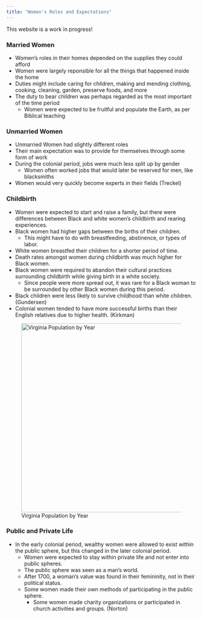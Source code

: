 ```yaml
---
title: "Women's Roles and Expectations"
---
```

::: {.callout-note appearance="simple"}

This website is a work in progress!

:::

### Married Women 
- Women's roles in their homes depended on the supplies they could afford
- Women were largely reponsible for all the things that happened inside the home
- Duties might include caring for children, making and mending clothing, cooking, cleaning, garden, preserve foods, and more
- The duty to bear children was perhaps regarded as the most important of the time period
  - Women were expected to be fruitful and populate the Earth, as per Biblical teaching



### Unmarried Women
- Unmarried Women had slightly different roles
- Their main expectation was to provide for themselves through some form of work
- During the colonial period, jobs were much less split up by gender
  - Women often worked jobs that would later be reserved for men, like blacksmiths
- Women would very quickly become experts in their fields (Treckel)  

### Childbirth
- Women were expected to start and raise a family, but there were differences between Black and white women's childbirth and rearing experiences. 
- Black women had higher gaps between the births of their children. 
  - This might have to do with breastfeeding, abstinence, or types of labor. 
- White women breastfed their children for a shorter period of time. 
- Death rates amongst women during childbirth was much higher for Black women. 
- Black women were required to abandon their cultural practices surrounding childbirth while giving birth in a white society. 
  - Since people were more spread out, it was rare for a Black woman to be surrounded by other Black women during this period. 
- Black children were less likely to survive childhood than white children. (Gundersen)
- Colonial women tended to have more successful births than their English relatives due to higher health. (Kirkman)


![Virginia Population by Year](populationgraph.png){width=500}

### Public and Private Life 
- In the early colonial period, wealthy women were allowed to exist within the public sphere, but this changed in the later colonial period. 
  - Women were expected to stay within private life and not enter into public spheres.
  - The public sphere was seen as a man's world.
  - After 1700, a woman's value was found in their femininity, not in their political status.
  - Some women made their own methods of participating in the public sphere.
    - Some women made charity organizations or participated in church activities and groups. (Norton) 
